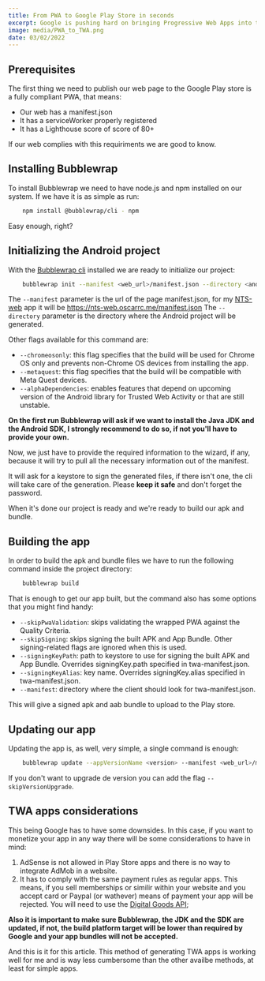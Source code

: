 ---
title: From PWA to Google Play Store in seconds
excerpt: Google is pushing hard on bringing Progressive Web Apps into the Play Store and thanks to Bubblewrap its very easy to do so within seconds. I've been doing this for my apps and as long they do not require access to any crazy Android API it works flawessly.
image: media/PWA_to_TWA.png
date: 03/02/2022
---

## Prerequisites

The first thing we need to publish our web page to the Google Play store is a fully compliant PWA, that means:
* Our web has a manifest.json
* It has a serviceWorker properly registered
* It has a Lighthouse score of score of 80+

If our web complies with this requiriments we are good to know.


## Installing Bubblewrap

To install Bubblewrap we need to have node.js and npm installed on our system. If we have it is as simple as run:

```bash
    npm install @bubblewrap/cli - npm
```

Easy enough, right?


## Initializing the Android project

With the [Bubblewrap cli](https://www.npmjs.com/package/@bubblewrap/cli) installed we are ready to initialize our project:

```bash
    bubblewrap init --manifest <web_url>/manifest.json --directory <android_project_dir>
```

The `--manifest` parameter is the url of the page manifest.json, for my [NTS-web](https://nts-web.oscarrc.me/) app it will be https://nts-web.oscarrc.me/manifest.json
The `--directory` parameter is the directory where the Android project will be generated.

Other flags available for this command are:

* `--chromeosonly`: this flag specifies that the build will be used for Chrome OS only and prevents non-Chrome OS devices from installing the app.
* `--metaquest`: this flag specifies that the build will be compatible with Meta Quest devices.
* `--alphaDependencies`: enables features that depend on upcoming version of the Android library for Trusted Web Activity or that are still unstable.

**On the first run Bubblewrap will ask if we want to install the Java JDK and the Android SDK, I strongly recommend to do so, if not you'll have to provide your own.**

Now, we just have to provide the required information to the wizard, if any, because it will try to pull all the necessary information out of the manifest.

It will ask for a keystore to sign the generated files, if there isn't one, the cli will take care of the generation. Please **keep it safe** and don't forget the password.

When it's done our project is ready and we're ready to build our apk and bundle.


## Building the app

In order to build the apk and bundle files we have to run the following command inside the project directory:

```bash
    bubblewrap build
```

That is enough to get our app built, but the command also has some options that you might find handy:

* `--skipPwaValidation`: skips validating the wrapped PWA against the Quality Criteria.
* `--skipSigning`: skips signing the built APK and App Bundle. Other signing-related flags are ignored when this is used.
* `--signingKeyPath`: path to keystore to use for signing the built APK and App Bundle. Overrides signingKey.path specified in twa-manifest.json.
* `--signingKeyAlias`: key name. Overrides signingKey.alias specified in twa-manifest.json.
* `--manifest`: directory where the client should look for twa-manifest.json.

This will give a signed apk and aab bundle to upload to the Play store.


## Updating our app

Updating the app is, as well, very simple, a single command is enough:

``` bash
    bubblewrap update --appVersionName <version> --manifest <web_url>/manifest.json
```

If you don't want to upgrade de version you can add the flag `--skipVersionUpgrade`.


## TWA apps considerations

This being Google has to have some downsides. In this case, if you want to monetize your app in any way there will be some considerations to have in mind:

1. AdSense is not allowed in Play Store apps and there is no way to integrate AdMob in a website.
2. It has to comply with the same payment rules as regular apps. This means, if you sell memberships or similir within your website and you accept card or Paypal (or wathever) means of payment your app will be rejected. You will need to use the [Digital Goods API](https://developer.chrome.com/docs/android/trusted-web-activity/receive-payments-play-billing/);

**Also it is important to make sure Bubblewrap, the JDK and the SDK are updated, if not, the build platform target will be lower than required by Google and your app bundles will not be accepted.**

And this is it for this article. This method of generating TWA apps is working well for me and is way less cumbersome than the other availbe methods, at least for simple apps.